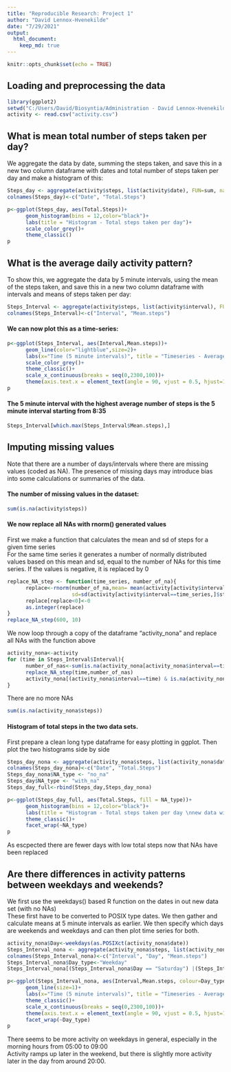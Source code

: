 ```yaml
---
title: "Reproducible Research: Project 1"
author: "David Lennox-Hvenekilde"
date: "7/29/2021"
output: 
  html_document:
    keep_md: true
---
```

```r
knitr::opts_chunk$set(echo = TRUE)
```

## Loading and preprocessing the data
```r
library(ggplot2)
setwd("C:/Users/David/Biosyntia/Administration - David Lennox-Hvenekilde/Bioinformatics and data science/Courses/Data Science in R/Reproducible Research/Week 2/Assignment 1")
activity <- read.csv("activity.csv")
```


## What is mean total number of steps taken per day?
We aggregate the data by date, summing the steps taken, and save this in a new two column dataframe with dates and total number of steps taken per day and make a histogram of this:
```r
Steps_day <- aggregate(activity$steps, list(activity$date), FUN=sum, na.rm=TRUE)
colnames(Steps_day)<-c("Date", "Total.Steps")

p<-ggplot(Steps_day, aes(Total.Steps))+
      geom_histogram(bins = 12,color="black")+
      labs(title = "Histogram - Total steps taken per day")+
      scale_color_grey()+ 
      theme_classic()
p
```

## What is the average daily activity pattern?
To show this, we aggregate the data by 5 minute intervals, using the mean of the steps taken, and save this in a new two column dataframe with intervals and means of steps taken per day:
```r
Steps_Interval <- aggregate(activity$steps, list(activity$interval), FUN=mean, na.rm=TRUE)
colnames(Steps_Interval)<-c("Interval", "Mean.steps")
```

#### We can now plot this as a time-series:
```r
p<-ggplot(Steps_Interval, aes(Interval,Mean.steps))+
      geom_line(color="lightblue",size=2)+
      labs(x="Time (5 minute intervals)", title = "Timeseries - Average steps taken per 5 minute intervals in 24 hours")+
      scale_color_grey()+ 
      theme_classic()+
      scale_x_continuous(breaks = seq(0,2300,100))+
      theme(axis.text.x = element_text(angle = 90, vjust = 0.5, hjust=1))
p
```  

#### The 5 minute interval with the highest average number of steps is the 5 minute interval starting from 8:35
```r
Steps_Interval[which.max(Steps_Interval$Mean.steps),]
```

## Imputing missing values
Note that there are a number of days/intervals where there are missing values (coded as \color{red}{\verb|NA|}NA). The presence of missing days may introduce bias into some calculations or summaries of the data.

#### The number of missing values in the dataset:
```r
sum(is.na(activity$steps))
```
#### We now replace all NAs with rnorm() generated values
First we make a function that calculates the mean and sd of steps for a given time series  
For the same time series it generates a number of normally distributed values based on this mean and sd, equal to the number  of NAs for this time series. If the values is negative, it is replaced by 0
```r
replace_NA_step <- function(time_series, number_of_na){
      replace<-rnorm(number_of_na,mean= mean(activity[activity$interval==time_series,]$steps, na.rm = TRUE), 
                     sd=sd(activity[activity$interval==time_series,]$steps, na.rm = TRUE))
      replace[replace<0]<-0
      as.integer(replace)
}
replace_NA_step(600, 10)
```
We now loop through a copy of the dataframe "activity_nona" and replace all NAs with the function above
```r
activity_nona<-activity
for (time in Steps_Interval$Interval){
      number_of_nas<-sum(is.na(activity_nona[activity_nona$interval==time,]$steps))
      replace_NA_step(time,number_of_nas)
      activity_nona[(activity_nona$interval==time) & is.na(activity_nona$steps),]$steps<-replace_NA_step(time,number_of_nas)
}
```
There are no more NAs
```r
sum(is.na(activity_nona$steps))
```
#### Histogram of total steps in the two data sets.
First prepare a clean long type dataframe for easy plotting in ggplot. Then plot the two histograms side by side
```r
Steps_day_nona <- aggregate(activity_nona$steps, list(activity_nona$date), FUN=sum, na.rm=TRUE)
colnames(Steps_day_nona)<-c("Date", "Total.Steps")
Steps_day_nona$NA_type <- "no_na"
Steps_day$NA_type <- "with_na"
Steps_day_full<-rbind(Steps_day,Steps_day_nona)

p<-ggplot(Steps_day_full, aes(Total.Steps, fill = NA_type))+
      geom_histogram(bins = 12,color="black")+
      labs(title = "Histogram - Total steps taken per day \nnew data without NAs and original data with NAs")+
      theme_classic()+
      facet_wrap(~NA_type)
p 
```
As escpected there are fewer days with low total steps now that NAs have been replaced  

## Are there differences in activity patterns between weekdays and weekends?
We first use the weekdays() based R function on the dates in out new data set (with no NAs)  
These first have to be converted to POSIX type dates. We then gather and calculate means at 5 minute intervals as earlier.  We then specify which days are weekends and weekdays and can then plot time series for both.
```r
activity_nona$Day<-weekdays(as.POSIXct(activity_nona$date))
Steps_Interval_nona <- aggregate(activity_nona$steps, list(activity_nona$interval, activity_nona$Day), FUN=mean)
colnames(Steps_Interval_nona)<-c("Interval", "Day", "Mean.steps")
Steps_Interval_nona$Day_type<-"Weekday"
Steps_Interval_nona[(Steps_Interval_nona$Day == "Saturday") |(Steps_Interval_nona$Day == "Sunday"),]$Day_type<-"Weekend"

p<-ggplot(Steps_Interval_nona, aes(Interval,Mean.steps, colour=Day_type))+
      geom_line(size=1)+
      labs(x="Time (5 minute intervals)", title = "Timeseries - Average steps taken per 5 minute intervals in 24 hours\nnew data without NAs. Weekdays vs Weekend")+
      theme_classic()+
      scale_x_continuous(breaks = seq(0,2300,100))+
      theme(axis.text.x = element_text(angle = 90, vjust = 0.5, hjust=1))+
      facet_wrap(~Day_type)
p
```
There seems to be more activity on weekdays in general, especially in the morning hours from 05:00 to 09:00  
Activity ramps up later in the weekend, but there is slightly more activity later in the day from around 20:00.
